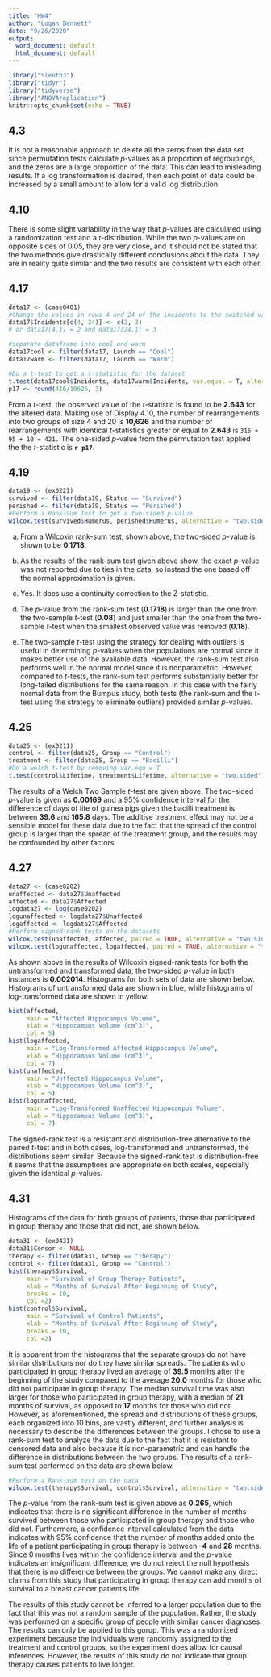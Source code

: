 ```yaml
---
title: "HW4"
author: "Logan Bennett"
date: "9/26/2020"
output:
  word_document: default
  html_document: default
---
```


```r
library("Sleuth3")
library("tidyr")
library("tidyverse")
library("ANOVAreplication")
knitr::opts_chunk$set(echo = TRUE)
```

## 4.3

It is not a reasonable approach to delete all the zeros from the data set since permutation tests calculate *p*-values as a proportion of regroupings, and the zeros are a large proportion of the data. This can lead to misleading results. If a log transformation is desired, then each point of data could be increased by a small amount to allow for a valid log distribution.

## 4.10

There is some slight variability in the way that *p*-values are calculated using a randomization test and a *t*-distribution. While the two *p*-values are on opposite sides of 0.05, they are very close, and it should not be stated that the two methods give drastically different conclusions about the data. They are in reality quite similar and the two results are consistent with each other.

## 4.17

``` r
data17 <- (case0401)
#Change the values in rows 4 and 24 of the incidents to the switched values
data17$Incidents[c(4, 24)] <- c(2, 3)
# or data17[4,1] = 2 and data17[24,1] = 3

#separate dataframe into cool and warm
data17cool <- filter(data17, Launch == "Cool")
data17warm <- filter(data17, Launch == "Warm")

#Do a t-test to get a t-statistic for the dataset
t.test(data17cool$Incidents, data17warm$Incidents, var.equal = T, alternative = "greater")
p17 <- round(416/10626, 3)
```
From a *t*-test, the observed value of the *t*-statistic is found to be **2.643** for the altered data. Making use of Display 4.10, the number of rearrangements into two groups of size 4 and 20 is **10,626** and the number of rearrangements with identical *t*-statistics greater or equal to **2.643** is `316 + 95 + 10 = 421.` The one-sided *p*-value from the permutation test applied the the *t*-statistic is **`r p17`**.

## 4.19

``` r
data19 <- (ex0221)
survived <- filter(data19, Status == "Survived")
perished <- filter(data19, Status == "Perished")
#Perform a Rank-Sum Test to get a two-sided p-value
wilcox.test(survived$Humerus, perished$Humerus, alternative = "two.sided")

```
a.
From a Wilcoxin rank-sum test, shown above, the two-sided *p*-value is shown to be **0.1718**.

b.
As the results of the rank-sum test given above show, the exact *p*-value was not reported due to ties in the data, so instead the one based off the normal approximation is given.

c.
Yes. It does use a continuity correction to the Z-statistic.

d.
The *p*-value from the rank-sum test (**0.1718**) is larger than the one from the two-sample *t*-test (**0.08**) and just smaller than the one from the two-sample *t*-test when the smallest observed value was removed (**0.18**).

e.
The two-sample *t*-test using the strategy for dealing with outliers is useful in determining *p*-values when the populations are normal since it makes better use of the available data. However, the rank-sum test also performs well in the normal model since it is nonparametric. However, compared to *t*-tests, the rank-sum test performs substantially better for long-tailed distributions for the same reason. In this case with the fairly normal data from the Bumpus study, both tests (the rank-sum and the *t*-test using the strategy to eliminate outliers) provided similar *p*-values.

## 4.25

```r
data25 <- (ex0211)
control <- filter(data25, Group == "Control")
treatment <- filter(data25, Group == "Bacilli")
#Do a welch t-test by removing var.equ = T
t.test(control$Lifetime, treatment$Lifetime, alternative = "two.sided")

```
The results of a Welch Two Sample *t*-test are given above. The two-sided *p*-value is given as **0.00169** and a 95% confidence interval for the difference of days of life of guinea pigs given the bacilli treatment is between **39.6** and **165.8** days. The additive treatment effect may not be a sensible model for these data due to the fact that the spread of the control group is larger than the spread of the treatment group, and the results may be confounded by other factors.

## 4.27

```r
data27 <- (case0202)
unaffected <- data27$Unaffected
affected <- data27$Affected
logdata27 <- log(case0202)
logunaffected <- logdata27$Unaffected
logaffected <- logdata27$Affected
#Perform signed-rank tests on the datasets
wilcox.test(unaffected, affected, paired = TRUE, alternative = "two.sided")
wilcox.test(logunaffected, logaffected, paired = TRUE, alternative = "two.sided")
```
As shown above in the results of Wilcoxin signed-rank tests for both the untransformed and transformed data, the two-sided *p*-value in both instances is **0.002014**. Histograms for both sets of data are shown below. Histograms of untransformed data are shown in blue, while histograms of log-transformed data are shown in yellow.

```r
hist(affected,
     main = "Affected Hippocampus Volume",
     xlab = "Hippocampus Volume (cm^3)",
     col = 5)
hist(logaffected,
     main = "Log-Transformed Affected Hippocampus Volume",
     xlab = "Hippocampus Volume (cm^3)",
     col = 7)
hist(unaffected,
     main = "Unffected Hippocampus Volume",
     xlab = "Hippocampus Volume (cm^3)",
     col = 5)
hist(logunaffected,
     main = "Log-Transformed Unaffected Hippocampus Volume",
     xlab = "Hippocampus Volume (cm^3)",
     col = 7)
```
The signed-rank test is a resistant and distribution-free alternative to the paired *t*-test and in both cases, log-transformed and untransformed, the distributions seem similar. Because the signed-rank test is distribution-free it seems that the assumptions are appropriate on both scales, especially given the identical *p*-values.



## 4.31

Histograms of the data for both groups of patients, those that participated in group therapy and those that did not, are shown below.

```r
data31 <- (ex0431)
data31$Censor <- NULL
therapy <- filter(data31, Group == "Therapy")
control <- filter(data31, Group == "Control")
hist(therapy$Survival,
     main = "Survival of Group Therapy Patients",
     xlab = "Months of Survival After Beginning of Study",
     breaks = 10,
     col =2)
hist(control$Survival,
     main = "Survival of Control Patients",
     xlab = "Months of Survival After Beginning of Study",
     breaks = 10,
     col =2)
```
It is apparent from the histograms that the separate groups do not have similar distributions nor do they have similar spreads. The patients who participated in group therapy lived an average of **39.5** months after the beginning of the study compared to the average **20.0** months for those who did not participate in group therapy. The median survival time was also larger for those who participated in group therapy, with a median of **21** months of survival, as opposed to **17** months for those who did not. However, as aforementioned, the spread and distributions of these groups, each organized into 10 bins, are vastly different, and further analysis is necessary to describe the differences between the groups. I chose to use a rank-sum test to analyze the data due to the fact that it is resistant to censored data and also because it is non-parametric and can handle the difference in distributions between the two groups. The results of a rank-sum test performed on the data are shown below.

```r
#Perform a Rank-sum test on the data
wilcox.test(therapy$Survival, control$Survival, alternative = "two.sided")

```

The *p*-value from the rank-sum test is given above as **0.265**, which indicates that there is no significant difference in the number of months survived between those who participated in group therapy and those who did not. Furthermore, a confidence interval calculated from the data indicates with 95% confidence that the number of months added onto the life of a patient participating in group therapy is between **-4** and **28** months. Since 0 months lives within the confidence interval and the *p*-value indicates an insignificant difference, we do not reject the null hypothesis that there is no difference between the groups. We cannot make any direct claims from this study that participating in group therapy can add months of survival to a breast cancer patient's life.

The results of this study cannot be inferred to a larger population due to the fact that this was not a random sample of the population. Rather, the study was performed on a specific group of people with similar cancer diagnoses. The results can only be applied to this gorup. This was a randomized experiment because the individuals were randomly assigned to the treatment and control groups, so the experiment does allow for causal inferences. However, the results of this study do not indicate that group therapy causes patients to live longer.
